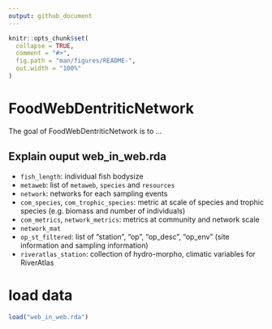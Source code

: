 ```yaml
---
output: github_document
---
```


<!-- README.md is generated from README.Rmd. Please edit that file -->

```r
knitr::opts_chunk$set(
  collapse = TRUE,
  comment = "#>",
  fig.path = "man/figures/README-",
  out.width = "100%"
)
```

# FoodWebDentriticNetwork

<!-- badges: start -->
<!-- badges: end -->

The goal of FoodWebDentriticNetwork is to ...

## Explain ouput web_in_web.rda 

- `fish_length`: individual fish bodysize 
- `metaweb`: list of `metaweb`, `species` and `resources` 
- `network`: networks for each sampling events 
- `com_species`, `com_trophic_species`: metric at scale of species and trophic
  species (e.g. biomass and number of individuals) 
- `com_metrics`, `network_metrics`: metrics at community and network scale
- `network_mat`
- `op_st_filtered`: list of "station", "op", "op_desc", "op_env" (site
  information and sampling information)
- `riveratlas_station`: collection of hydro-morpho, climatic variables for
  RiverAtlas

# load data 

```r
load("web_in_web.rda")
```
